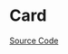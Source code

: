 
<Meta title="Data Display/Card/Doc" />

# Card

<Description of={Card} />

[Source Code](https://github.com/Mezzanine-UI/mezzanine/tree/feat-react/packages/react/src/Card/Card.tsx)

<ArgsTable of={Card} />
